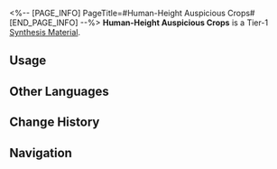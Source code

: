 <%-- [PAGE_INFO]
PageTitle=#Human-Height Auspicious Crops#
[END_PAGE_INFO] --%>
{{Item Infobox
|id          = 180009
|image       = Item Human-Height Auspicious Crops.png
|type        = Synthesis Material
|invCategory = Other Materials
|rarity      = 1
|effect      = Tier 1 Synthesis Material
|description = The robust and bountiful rice ears are astonishingly as tall as a person. In certain agricultural and pastoral delves of Xianzhou, such towering auspicious crops can be found everywhere.
|source1     = [[Assignment]] Rewards
|source2     = [[Longevity Hall]]
|source3     = [[Calyx (Golden)]]
}}
{{Description|''"The scholars who planted them hoped that people would never have to experience the feeling of hunger again."''}}
'''Human-Height Auspicious Crops''' is a Tier-1 [[Synthesis Material]].

==Usage==
{{Craft Usage}}

==Other Languages==
{{Other Languages
|en   = Human-Height Auspicious Crops
|zhs  = 一人嘉禾
|zht  = 一人嘉禾
|ja   = 一人稲
|ko   = 사람 높이의 큰 벼
|es   = Cosecha tan alta como una persona
|fr   = Épis géants de lutte contre la faim
|ru   = Чудесный колосок размером с человека
|th   = Human-Height Auspicious Crops
|vi   = Bông Lúa Cao Bằng Người
|de   = Menschenhohe vielversprechende Pflanzen
|id   = Human-Height Auspicious Crops
|pt   = Plantações Auspiciosas de Estatura Humana
}}

==Change History==
{{Change History|2.0}}

==Navigation==
{{Synthesis Material Navbox}}